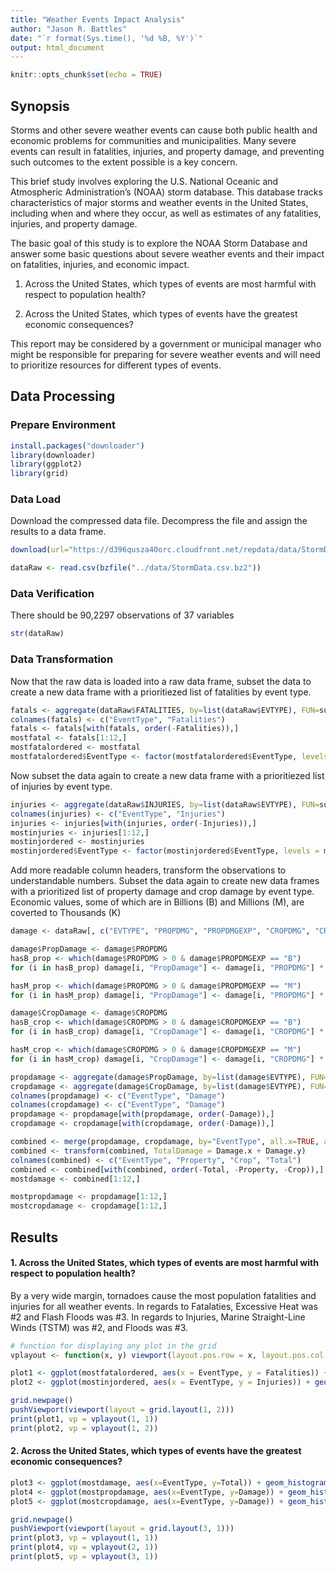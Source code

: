 ```yaml
---
title: "Weather Events Impact Analysis"
author: "Jason R. Battles"
date: "`r format(Sys.time(), '%d %B, %Y')`"
output: html_document
---
```


```r
knitr::opts_chunk$set(echo = TRUE)
```
## Synopsis

Storms and other severe weather events can cause both public health and economic problems for communities and municipalities. Many severe events can result in fatalities, injuries, and property damage, and preventing such outcomes to the extent possible is a key concern.

This brief study involves exploring the U.S. National Oceanic and Atmospheric Administration's (NOAA) storm database. This database tracks characteristics of major storms and weather events in the United States, including when and where they occur, as well as estimates of any fatalities, injuries, and property damage.

The basic goal of this study is to explore the NOAA Storm Database and answer some basic questions about severe weather events and their impact on fatalities, injuries, and economic impact.

1. Across the United States, which types of events are most harmful with respect to population health?

2. Across the United States, which types of events have the greatest economic consequences?

This report may be considered by a government or municipal manager who might be responsible for preparing for severe weather events and will need to prioritize resources for different types of events.

## Data Processing

### Prepare Environment

```r
install.packages("downloader")
library(downloader)
library(ggplot2)
library(grid)
```

### Data Load
Download the compressed data file. Decompress the file and assign the results to a data frame.
```r

download(url="https://d396qusza40orc.cloudfront.net/repdata/data/StormData.csv.bz2", destfile="../data/StormData.csv.bz2")

dataRaw <- read.csv(bzfile("../data/StormData.csv.bz2"))
```

### Data Verification
There should be 90,2297 observations of 37 variables
```r
str(dataRaw)
```

### Data Transformation
Now that the raw data is loaded into a raw data frame, subset the data to create a new data frame with a prioritiezed list of fatalities by event type.
```r
fatals <- aggregate(dataRaw$FATALITIES, by=list(dataRaw$EVTYPE), FUN=sum)
colnames(fatals) <- c("EventType", "Fatalities")
fatals <- fatals[with(fatals, order(-Fatalities)),]
mostfatal <- fatals[1:12,]
mostfatalordered <- mostfatal
mostfatalordered$EventType <- factor(mostfatalordered$EventType, levels = mostfatalordered$EventType[order(mostfatalordered$Fatalities)])
```
Now subset the data again to create a new data frame with a prioritiezed list of injuries by event type.
```r
injuries <- aggregate(dataRaw$INJURIES, by=list(dataRaw$EVTYPE), FUN=sum)
colnames(injuries) <- c("EventType", "Injuries")
injuries <- injuries[with(injuries, order(-Injuries)),]
mostinjuries <- injuries[1:12,]
mostinjordered <- mostinjuries
mostinjordered$EventType <- factor(mostinjordered$EventType, levels = mostinjordered$EventType[order(mostinjordered$Injuries)])
```

Add more readable column headers, transform the observations to understandable numbers. Subset the data again to create new data frames with a prioritized list of property damage and crop damage by event type.  Economic values, some of which are in Billions (B) and Millions (M), are coverted to Thousands (K)

```r
damage <- dataRaw[, c("EVTYPE", "PROPDMG", "PROPDMGEXP", "CROPDMG", "CROPDMGEXP")]

damage$PropDamage <- damage$PROPDMG
hasB_prop <- which(damage$PROPDMG > 0 & damage$PROPDMGEXP == "B")
for (i in hasB_prop) damage[i, "PropDamage"] <- damage[i, "PROPDMG"] * 1000000

hasM_prop <- which(damage$PROPDMG > 0 & damage$PROPDMGEXP == "M")
for (i in hasM_prop) damage[i, "PropDamage"] <- damage[i, "PROPDMG"] * 1000

damage$CropDamage <- damage$CROPDMG
hasB_crop <- which(damage$CROPDMG > 0 & damage$CROPDMGEXP == "B")
for (i in hasB_crop) damage[i, "CropDamage"] <- damage[i, "CROPDMG"] * 1000000

hasM_crop <- which(damage$CROPDMG > 0 & damage$CROPDMGEXP == "M")
for (i in hasM_crop) damage[i, "CropDamage"] <- damage[i, "CROPDMG"] * 1000

propdamage <- aggregate(damage$PropDamage, by=list(damage$EVTYPE), FUN=sum)
cropdamage <- aggregate(damage$CropDamage, by=list(damage$EVTYPE), FUN=sum)
colnames(propdamage) <- c("EventType", "Damage")
colnames(cropdamage) <- c("EventType", "Damage")
propdamage <- propdamage[with(propdamage, order(-Damage)),]
cropdamage <- cropdamage[with(cropdamage, order(-Damage)),]

combined <- merge(propdamage, cropdamage, by="EventType", all.x=TRUE, all.y=TRUE)
combined <- transform(combined, TotalDamage = Damage.x + Damage.y)
colnames(combined) <- c("EventType", "Property", "Crop", "Total")
combined <- combined[with(combined, order(-Total, -Property, -Crop)),]
mostdamage <- combined[1:12,]

mostpropdamage <- propdamage[1:12,]
mostcropdamage <- cropdamage[1:12,]
```


## Results

#### 1. Across the United States, which types of events are most harmful with respect to population health?

By a very wide margin, tornadoes cause the most population fatalities and injuries for all weather events. In regards to Fatalaties, Excessive Heat was #2 and Flash Floods was #3.  In regards to Injuries, Marine Straight-Line Winds (TSTM) was #2, and Floods was #3.

```r
# function for displaying any plot in the grid
vplayout <- function(x, y) viewport(layout.pos.row = x, layout.pos.col = y)

plot1 <- ggplot(mostfatalordered, aes(x = EventType, y = Fatalities)) + geom_bar(stat= "identity", fill = "red", col = "black") + theme(axis.text.x = element_text(size=8, angle=45, hjust=1))
plot2 <- ggplot(mostinjordered, aes(x = EventType, y = Injuries)) + geom_bar(stat= "identity", fill = "orange", col = "black") + theme(axis.text.x = element_text(size=8, angle=45, hjust=1))

grid.newpage()
pushViewport(viewport(layout = grid.layout(1, 2)))
print(plot1, vp = vplayout(1, 1))
print(plot2, vp = vplayout(1, 2))
```



#### 2. Across the United States, which types of events have the greatest economic consequences?

```r
plot3 <- ggplot(mostdamage, aes(x=EventType, y=Total)) + geom_histogram(stat= "identity") +  geom_bar(width = 0.8, position = position_dodge(width = 0.9)) + theme(axis.text.x = element_text(size=8, angle=45, hjust=1))
plot4 <- ggplot(mostpropdamage, aes(x=EventType, y=Damage)) + geom_histogram(stat= "identity") + theme(axis.text.x = element_text(size=8, angle=45, hjust=1))
plot5 <- ggplot(mostcropdamage, aes(x=EventType, y=Damage)) + geom_histogram(stat= "identity") + theme(axis.text.x = element_text(size=8, angle=45, hjust=1))

grid.newpage()
pushViewport(viewport(layout = grid.layout(3, 1)))
print(plot3, vp = vplayout(1, 1))
print(plot4, vp = vplayout(2, 1))
print(plot5, vp = vplayout(3, 1))
```


